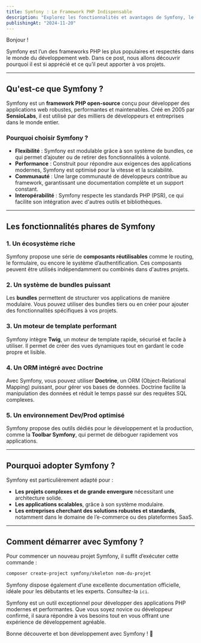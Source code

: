 ```yaml
---
title: Symfony : Le Framework PHP Indispensable
description: "Explorez les fonctionnalités et avantages de Symfony, le framework PHP incontournable pour développer des applications web robustes et performantes."
publishingAt: "2024-11-20"
---
```


Bonjour !

Symfony est l’un des frameworks PHP les plus populaires et respectés dans le monde du développement web. Dans ce post, nous allons découvrir pourquoi il est si apprécié et ce qu’il peut apporter à vos projets.

---

## Qu'est-ce que Symfony ?

Symfony est un **framework PHP open-source** conçu pour développer des applications web robustes, performantes et maintenables. Créé en 2005 par **SensioLabs**, il est utilisé par des milliers de développeurs et entreprises dans le monde entier.

### Pourquoi choisir Symfony ?
- **Flexibilité** : Symfony est modulable grâce à son système de bundles, ce qui permet d’ajouter ou de retirer des fonctionnalités à volonté.
- **Performance** : Construit pour répondre aux exigences des applications modernes, Symfony est optimisé pour la vitesse et la scalabilité.
- **Communauté** : Une large communauté de développeurs contribue au framework, garantissant une documentation complète et un support constant.
- **Interopérabilité** : Symfony respecte les standards PHP (PSR), ce qui facilite son intégration avec d'autres outils et bibliothèques.

---

## Les fonctionnalités phares de Symfony

### 1. **Un écosystème riche**
Symfony propose une série de **composants réutilisables** comme le routing, le formulaire, ou encore le système d’authentification. Ces composants peuvent être utilisés indépendamment ou combinés dans d'autres projets.

### 2. **Un système de bundles puissant**
Les **bundles** permettent de structurer vos applications de manière modulaire. Vous pouvez utiliser des bundles tiers ou en créer pour ajouter des fonctionnalités spécifiques à vos projets.

### 3. **Un moteur de template performant**
Symfony intègre **Twig**, un moteur de template rapide, sécurisé et facile à utiliser. Il permet de créer des vues dynamiques tout en gardant le code propre et lisible.

### 4. **Un ORM intégré avec Doctrine**
Avec Symfony, vous pouvez utiliser **Doctrine**, un ORM (Object-Relational Mapping) puissant, pour gérer vos bases de données. Doctrine facilite la manipulation des données et réduit le temps passé sur des requêtes SQL complexes.

### 5. **Un environnement Dev/Prod optimisé**
Symfony propose des outils dédiés pour le développement et la production, comme la **Toolbar Symfony**, qui permet de déboguer rapidement vos applications.

---

## Pourquoi adopter Symfony ?

Symfony est particulièrement adapté pour :
- **Les projets complexes et de grande envergure** nécessitant une architecture solide.
- **Les applications scalables**, grâce à son système modulaire.
- **Les entreprises cherchant des solutions robustes et standards**, notamment dans le domaine de l’e-commerce ou des plateformes SaaS.

---

## Comment démarrer avec Symfony ?

Pour commencer un nouveau projet Symfony, il suffit d’exécuter cette commande :
```bash
composer create-project symfony/skeleton nom-du-projet
```
Symfony dispose également d’une excellente documentation officielle, idéale pour les débutants et les experts. Consultez-la `ici`.

Symfony est un outil exceptionnel pour développer des applications PHP modernes et performantes. Que vous soyez novice ou développeur confirmé, il saura répondre à vos besoins tout en vous offrant une expérience de développement agréable.

Bonne découverte et bon développement avec Symfony ! 🚀